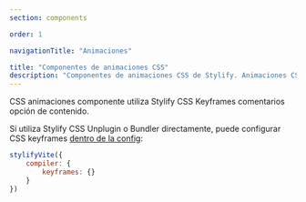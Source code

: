 ```yaml
---
section: components

order: 1

navigationTitle: "Animaciones"

title: "Componentes de animaciones CSS"
description: "Componentes de animaciones CSS de Stylify. Animaciones CSS preparadas para tu próximo proyecto web. Copy&Paste, sin framework CSS"
---
```


CSS animaciones componente utiliza Stylify CSS Keyframes comentarios opción de contenido.

Si utiliza Stylify CSS Unplugin o Bundler directamente, puede configurar CSS keyframes [dentro de la config](/es/docs/stylify/compiler#keyframes):

```javascript
stylifyVite({
	compiler: {
		keyframes: {}
	}
})
```
<br />

<InteractivePreview
	class="margin-bottom:48px"
	min-height="250"
	title="Animación"
	htmlSnippet="components/animations"
	withoutComponents
/>
